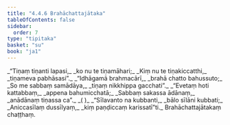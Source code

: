 ```yaml
---
title: "4.4.6 Brahāchattajātaka"
tableOfContents: false
sidebar:
  order: 7
type: "tipitaka"
basket: "su"
book: "ja1"
---
```



<DynamicBreadcrumb />

<Division number="141" book="ja1">

<Paragraph number="1064" type="verses" book="ja1">
_“Tiṇaṃ tiṇanti lapasi,_  
_ko nu te tiṇamāhari;_  
_Kiṃ nu te tiṇakiccatthi,_  
_tiṇameva pabhāsasi”._  

</Paragraph>

</Division>
<Division number="142" book="ja1">

<Paragraph number="1065" type="verses" book="ja1">
_“Idhāgamā brahmacārī,_  
_brahā chatto bahussuto;_  
_So me sabbaṃ samādāya,_  
_tiṇaṃ nikkhippa gacchati”._  

</Paragraph>

</Division>
<Division number="143" book="ja1">

<Paragraph number="1066" type="verses" book="ja1">
_“Evetaṃ hoti kattabbaṃ,_  
_appena bahumicchatā;_  
_Sabbaṃ sakassa ādānaṃ,_  
_anādānaṃ tiṇassa ca”._  
_( )_  

</Paragraph>

</Division>
<Division number="144" book="ja1">

<Paragraph number="1067" type="verses" book="ja1">
_“Sīlavanto na kubbanti,_  
_bālo sīlāni kubbati;_  
_Aniccasīlaṃ dussīlyaṃ,_  
_kiṃ paṇḍiccaṃ karissatī”ti._  


</Paragraph>
</Division>

<Paragraph number="1068" type="center" book="ja1">
Brahāchattajātakaṃ chaṭṭhaṃ.
</Paragraph>